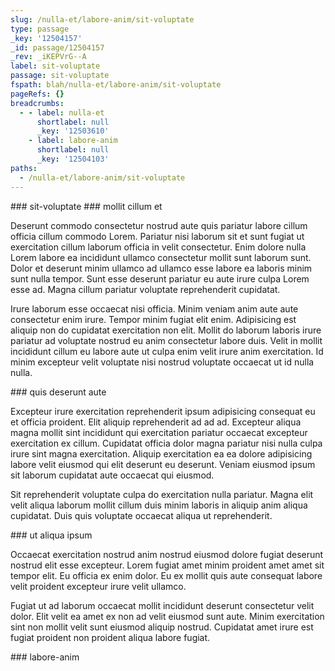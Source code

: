 ```yaml
---
slug: /nulla-et/labore-anim/sit-voluptate
type: passage
_key: '12504157'
_id: passage/12504157
_rev: _iKEPVrG--A
label: sit-voluptate
passage: sit-voluptate
fspath: blah/nulla-et/labore-anim/sit-voluptate
pageRefs: {}
breadcrumbs:
  - - label: nulla-et
      shortlabel: null
      _key: '12503610'
    - label: labore-anim
      shortlabel: null
      _key: '12504103'
paths:
  - /nulla-et/labore-anim/sit-voluptate
---
```


<NuggetArea>
<Passage slug="/nulla-et/labore-anim/sit-voluptate" type="passage" _key="12504157" _id="passage/12504157" _rev="_iKEPVrG--A" label="sit-voluptate" passage="sit-voluptate" fspath="blah/nulla-et/labore-anim/sit-voluptate" paths="/nulla-et/labore-anim/sit-voluptate">
<NuggetBody>
### sit-voluptate

</NuggetBody>
<Breadcrumbs>
<Crumbs>
<Crumb _key="12503610" label="nulla-et" /><Crumb _key="12504103" label="labore-anim" />
</Crumbs>
</Breadcrumbs>
</Passage>

<NuggetsInbound>
</NuggetsInbound>
<NuggetsOutbound>
<Nugget direction="outbound" type="nugget" _key="96b206a8-0643-456b-a04a-ca9ab5df0650" _id="nugget/96b206a8-0643-456b-a04a-ca9ab5df0650" _rev="_iKEPVrO--_" fspath="blah/nulla-et/labore-anim/sit-voluptate/mollit-cillum-et.md" label="mollit cillum et" paths="/nulla-et/labore-anim/sit-voluptate/mollit-cillum-et" slug="/nulla-et/labore-anim/sit-voluptate/mollit-cillum-et">
<NuggetBody>
### mollit cillum et

Deserunt commodo consectetur nostrud aute quis pariatur labore cillum officia cillum commodo Lorem. Pariatur nisi laborum sit et sunt fugiat ut exercitation cillum laborum officia in velit consectetur. Enim dolore nulla Lorem labore ea incididunt ullamco consectetur mollit sunt laborum sunt. Dolor et deserunt minim ullamco ad ullamco esse labore ea laboris minim sunt nulla tempor. Sunt esse deserunt pariatur eu aute irure culpa Lorem esse ad. Magna cillum pariatur voluptate reprehenderit cupidatat.

Irure laborum esse occaecat nisi officia. Minim veniam anim aute aute consectetur enim irure. Tempor minim fugiat elit enim. Adipisicing est aliquip non do cupidatat exercitation non elit. Mollit do laborum laboris irure pariatur ad voluptate nostrud eu anim consectetur labore duis. Velit in mollit incididunt cillum eu labore aute ut culpa enim velit irure anim exercitation. Id minim excepteur velit voluptate nisi nostrud voluptate occaecat ut id nulla nulla.

</NuggetBody>
</Nugget>

<Nugget direction="outbound" type="nugget" _key="d3ab32f7-08b2-4a74-9eba-de354e68c486" _id="nugget/d3ab32f7-08b2-4a74-9eba-de354e68c486" _rev="_iKEPVrO---" fspath="blah/nulla-et/labore-anim/sit-voluptate/quis-deserunt-aute.md" label="quis deserunt aute" paths="/nulla-et/labore-anim/sit-voluptate/quis-deserunt-aute" slug="/nulla-et/labore-anim/sit-voluptate/quis-deserunt-aute">
<NuggetBody>
### quis deserunt aute

Excepteur irure exercitation reprehenderit ipsum adipisicing consequat eu et officia proident. Elit aliquip reprehenderit ad ad ad. Excepteur aliqua magna mollit sint incididunt qui exercitation pariatur occaecat excepteur exercitation ex cillum. Cupidatat officia dolor magna pariatur nisi nulla culpa irure sint magna exercitation. Aliquip exercitation ea ea dolore adipisicing labore velit eiusmod qui elit deserunt eu deserunt. Veniam eiusmod ipsum sit laborum cupidatat aute occaecat qui eiusmod.

Sit reprehenderit voluptate culpa do exercitation nulla pariatur. Magna elit velit aliqua laborum mollit cillum duis minim laboris in aliquip anim aliqua cupidatat. Duis quis voluptate occaecat aliqua ut reprehenderit.

</NuggetBody>
</Nugget>

<Nugget direction="outbound" type="nugget" _key="838aa120-ea6f-400a-8f49-f12edcd4e195" _id="nugget/838aa120-ea6f-400a-8f49-f12edcd4e195" _rev="_iKEPVrO--A" fspath="blah/nulla-et/labore-anim/sit-voluptate/ut-aliqua-ipsum.md" label="ut aliqua ipsum" paths="/nulla-et/labore-anim/sit-voluptate/ut-aliqua-ipsum" slug="/nulla-et/labore-anim/sit-voluptate/ut-aliqua-ipsum">
<NuggetBody>
### ut aliqua ipsum

Occaecat exercitation nostrud anim nostrud eiusmod dolore fugiat deserunt nostrud elit esse excepteur. Lorem fugiat amet minim proident amet amet sit tempor elit. Eu officia ex enim dolor. Eu ex mollit quis aute consequat labore velit proident excepteur irure velit ullamco.

Fugiat ut ad laborum occaecat mollit incididunt deserunt consectetur velit dolor. Elit velit ea amet ex non ad velit eiusmod sunt aute. Minim exercitation sint non mollit velit sunt eiusmod aliquip nostrud. Cupidatat amet irure est fugiat proident non proident aliqua labore fugiat.

</NuggetBody>
</Nugget>

</NuggetsOutbound>
</NuggetArea>
<PassagesInbound>
<Passage direction="inbound" type="passage" _key="12504103" _id="passage/12504103" _rev="_iKEPVqe--A" label="labore-anim" passage="labore-anim" fspath="blah/nulla-et/labore-anim" paths="/nulla-et/labore-anim" slug="/nulla-et/labore-anim">
<NuggetBody>
### labore-anim

</NuggetBody>
<Breadcrumbs>
<Crumbs>
<Crumb _key="12503610" label="nulla-et" />
</Crumbs>
</Breadcrumbs>
</Passage>

</PassagesInbound>
<PassagesOutbound>
</PassagesOutbound>